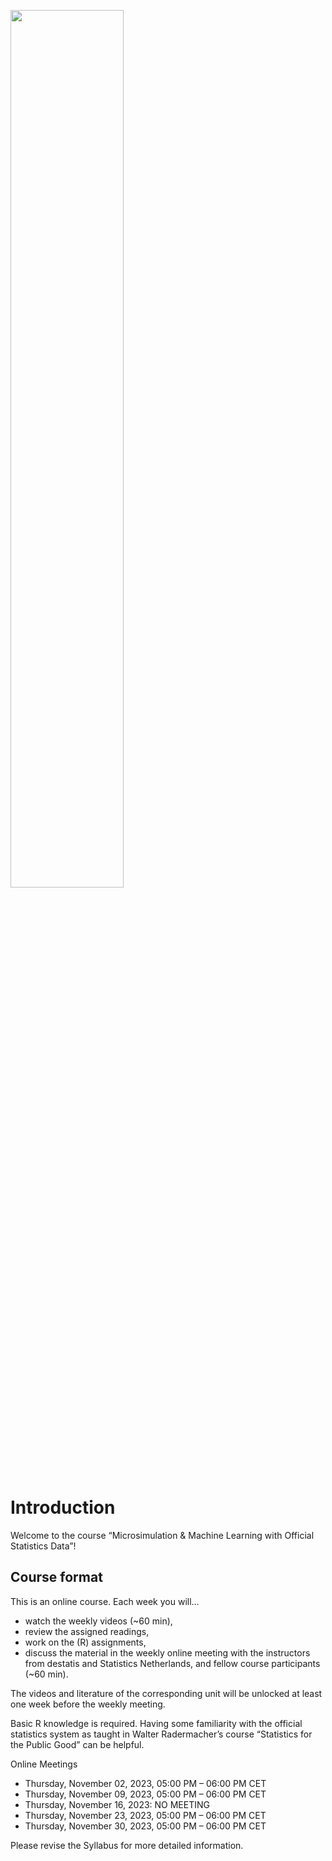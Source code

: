 ![](Logo_BERD_Academy(1).png){width=60% fig-align="center" fig-alt="https://www.berd-nfdi.de/berd-academy/"}

# Introduction {.unnumbered}

Welcome to the course "Microsimulation & Machine Learning with Official 
Statistics Data"!

## Course format

This is an online course. Each week you will...

* watch the weekly videos (~60 min),
* review the assigned readings,
* work on the (R) assignments,
* discuss the material in the weekly online meeting with the instructors from 
destatis and Statistics Netherlands, and fellow course participants (~60 min).


The videos and literature of the corresponding unit will be unlocked at least 
one week before the weekly meeting.

Basic R knowledge is required. Having some familiarity with the official 
statistics system as taught in Walter Radermacher’s course “Statistics for the 
Public Good” can be helpful.

Online Meetings

* Thursday, November 02, 2023, 05:00 PM – 06:00 PM CET
* Thursday, November 09, 2023, 05:00 PM – 06:00 PM CET
* Thursday, November 16, 2023: NO MEETING
* Thursday, November 23, 2023, 05:00 PM – 06:00 PM CET
* Thursday, November 30, 2023, 05:00 PM – 06:00 PM CET

Please revise the Syllabus for more detailed information.
